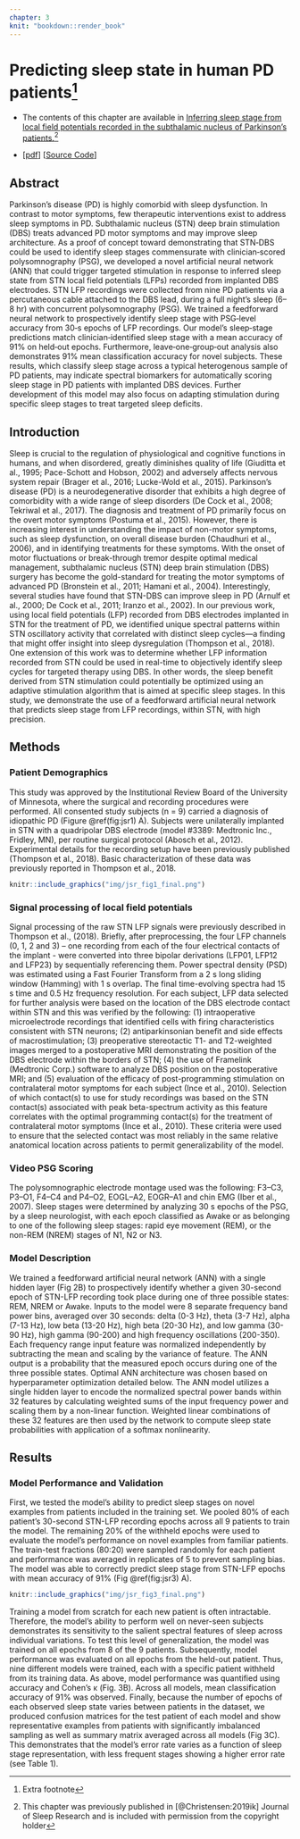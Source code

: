 ```yaml
---
chapter: 3
knit: "bookdown::render_book"
---
```


# Predicting sleep state in human PD patients^[Extra footnote] {#ch:jsr}

* The contents of this chapter are available in [Inferring sleep stage from local field potentials recorded in the subthalamic nucleus of Parkinson’s patients.](https://doi.org/10.1111/jsr.12806)^[This chapter was previously published in [@Christensen:2019ik] Journal of Sleep Research and is included with permission from the copyright holder]

* [[pdf](http://www.jzlab.org/Christensen_JSleepResearch2018_LFP_ANN_DBS.pdf)] [[Source Code](https://github.com/jzlab/sleep_net)]


## Abstract {-}

Parkinson's disease (PD) is highly comorbid with sleep dysfunction. In contrast to motor symptoms, few therapeutic interventions exist to address sleep symptoms in PD. Subthalamic nucleus (STN) deep brain stimulation (DBS) treats advanced PD motor symptoms and may improve sleep architecture. As a proof of concept toward demonstrating that STN‐DBS could be used to identify sleep stages commensurate with clinician‐scored polysomnography (PSG), we developed a novel artificial neural network (ANN) that could trigger targeted stimulation in response to inferred sleep state from STN local field potentials (LFPs) recorded from implanted DBS electrodes. STN LFP recordings were collected from nine PD patients via a percutaneous cable attached to the DBS lead, during a full night's sleep (6–8 hr) with concurrent polysomnography (PSG). We trained a feedforward neural network to prospectively identify sleep stage with PSG‐level accuracy from 30‐s epochs of LFP recordings. Our model's sleep‐stage predictions match clinician‐identified sleep stage with a mean accuracy of 91% on held‐out epochs. Furthermore, leave‐one‐group‐out analysis also demonstrates 91% mean classification accuracy for novel subjects. These results, which classify sleep stage across a typical heterogenous sample of PD patients, may indicate spectral biomarkers for automatically scoring sleep stage in PD patients with implanted DBS devices. Further development of this model may also focus on adapting stimulation during specific sleep stages to treat targeted sleep deficits.

## Introduction

Sleep is crucial to the regulation of physiological and cognitive functions in humans, and when disordered, greatly diminishes quality of life (Giuditta et al., 1995; Pace-Schott and Hobson, 2002) and adversely affects nervous system repair (Brager et al., 2016; Lucke-Wold et al., 2015). Parkinson’s disease (PD) is a neurodegenerative disorder that exhibits a high degree of comorbidity with a wide range of sleep disorders (De Cock et al., 2008; Tekriwal et al., 2017). The diagnosis and treatment of PD primarily focus on the overt motor symptoms (Postuma et al., 2015). However, there is increasing interest in understanding the impact of non-motor symptoms, such as sleep dysfunction, on overall disease burden (Chaudhuri et al., 2006), and in identifying treatments for these symptoms. With the onset of motor fluctuations or break-through tremor despite optimal medical management, subthalamic nucleus (STN) deep brain stimulation (DBS) surgery has become the gold-standard for treating the motor symptoms of advanced PD (Bronstein et al., 2011; Hamani et al., 2004). Interestingly, several studies have found that STN-DBS can improve sleep in PD (Arnulf et al., 2000; De Cock et al., 2011; Iranzo et al., 2002). In our previous work, using local field potentials (LFP) recorded from DBS electrodes implanted in STN for the treatment of PD, we identified unique spectral patterns within STN oscillatory activity that correlated with distinct sleep cycles—a finding that might offer insight into sleep dysregulation (Thompson et al., 2018). One extension of this work was to determine whether LFP information recorded from STN could be used in real-time to objectively identify sleep cycles for targeted therapy using DBS. In other words, the sleep benefit derived from STN stimulation could potentially be optimized using an adaptive stimulation algorithm that is aimed at specific sleep stages. In this study, we demonstrate the use of a feedforward artificial neural network that predicts sleep stage from LFP recordings, within STN, with high precision. 

## Methods

### Patient Demographics

This study was approved by the Institutional Review Board of the University of Minnesota, where the surgical and recording procedures were performed. All consented study subjects (n = 9) carried a diagnosis of idiopathic PD (Figure \@ref(fig:jsr1) A). Subjects were unilaterally implanted in STN with a quadripolar DBS electrode (model #3389: Medtronic Inc., Fridley, MN), per routine surgical protocol (Abosch et al., 2012). Experimental details for the recording setup have been previously published (Thompson et al., 2018). Basic characterization of these data was previously reported in Thompson et al., 2018.

```r

knitr::include_graphics("img/jsr_fig1_final.png")

```

### Signal processing of local field potentials

Signal processing of the raw STN LFP signals were previously described in Thompson et al., (2018). Briefly, after preprocessing, the four LFP channels (0, 1, 2 and 3) – one recording from each of the four electrical contacts of the implant - were converted into three bipolar derivations (LFP01, LFP12 and LFP23) by sequentially referencing them. Power spectral density (PSD) was estimated using a Fast Fourier Transform from a 2 s long sliding window (Hamming) with 1 s overlap. The final time-evolving spectra had 15 s time and 0.5 Hz frequency resolution. For each subject, LFP data selected for further analysis were based on the location of the DBS electrode contact within STN and this was verified by the following: (1) intraoperative microelectrode recordings that identified cells with firing characteristics consistent with STN neurons; (2) antiparkinsonian benefit and side effects of macrostimulation; (3) preoperative stereotactic T1- and T2-weighted images merged to a postoperative MRI demonstrating the position of the DBS electrode within the borders of STN; (4) the use of Framelink (Medtronic Corp.) software to analyze DBS position on the postoperative MRI; and (5) evaluation of the efficacy of post-programming stimulation on contralateral motor symptoms for each subject (Ince et al., 2010). Selection of which contact(s) to use for study recordings was based on the STN contact(s) associated with peak beta-spectrum activity as this feature correlates with the optimal programming contact(s) for the treatment of contralateral motor symptoms (Ince et al., 2010). These criteria were used to ensure that the selected contact was most reliably in the same relative anatomical location across patients to permit generalizability of the model.

### Video PSG Scoring

The polysomnographic electrode montage used was the following: F3–C3, P3–O1, F4–C4 and P4–O2, EOGL–A2, EOGR–A1 and chin EMG (Iber et al., 2007). Sleep stages were determined by analyzing 30 s epochs of the PSG, by a sleep neurologist, with each epoch classified as Awake or as belonging to one of the following sleep stages: rapid eye movement (REM), or the non-REM (NREM) stages of N1, N2 or N3. 

### Model Description

We trained a feedforward artificial neural network (ANN) with a single hidden layer (Fig 2B) to prospectively identify whether a given 30-second epoch of STN-LFP recording took place during one of three possible states: REM, NREM or Awake. Inputs to the model were  8 separate  frequency band power bins,  averaged over 30 seconds: delta (0-3 Hz), theta (3-7 Hz), alpha (7-13 Hz), low beta (13-20 Hz), high beta (20-30 Hz),  and low gamma (30-90 Hz), high gamma (90-200) and high frequency oscillations (200-350). Each frequency range input feature was normalized independently by subtracting the mean and scaling by the variance of feature. The ANN output is a probability that the measured epoch occurs during one of the three possible states. Optimal ANN architecture was chosen based on hyperparameter optimization detailed below. The ANN model utilizes a single hidden layer to encode the normalized spectral power bands within 32 features by calculating weighted sums of the input frequency power and scaling them by a non-linear function. Weighted linear combinations of these 32 features are then used by the network to compute sleep state probabilities with application of a softmax nonlinearity. 

## Results

### Model Performance and Validation

First, we tested the model’s ability to predict sleep stages on novel examples from patients included in the training set. We pooled 80% of each patient’s 30-second STN-LFP recording epochs across all 9 patients to train the model. The remaining 20% of the withheld epochs were used to evaluate the model’s performance on novel examples from familiar patients. The train-test fractions (80:20) were sampled randomly for each patient and performance was averaged in replicates of 5 to prevent sampling bias. The model was able to correctly predict sleep stage from STN-LFP epochs with mean accuracy of 91% (Fig \@ref(fig:jsr3) A).

```r

knitr::include_graphics("img/jsr_fig3_final.png")

```

Training a model from scratch for each new patient is often intractable. Therefore, the model’s ability to perform well on never-seen subjects demonstrates its sensitivity to the salient spectral features of sleep across individual variations. To test this level of generalization, the model was trained on all epochs from 8 of the 9 patients.  Subsequently, model performance was evaluated on all epochs from the held-out patient. Thus, nine different models were trained, each with a specific patient withheld from its training data. As above, model performance was quantified using accuracy and Cohen’s κ (Fig. 3B). Across all models, mean classification accuracy of 91% was observed. Finally, because the number of epochs of each observed sleep state varies between patients in the dataset, we produced confusion matrices for the test patient of each model and show representative examples from patients with significantly imbalanced sampling as well as summary matrix averaged across all models (Fig 3C). This demonstrates that the model’s error rate varies as a function of sleep stage representation, with less frequent stages showing a higher error rate (see Table 1).



